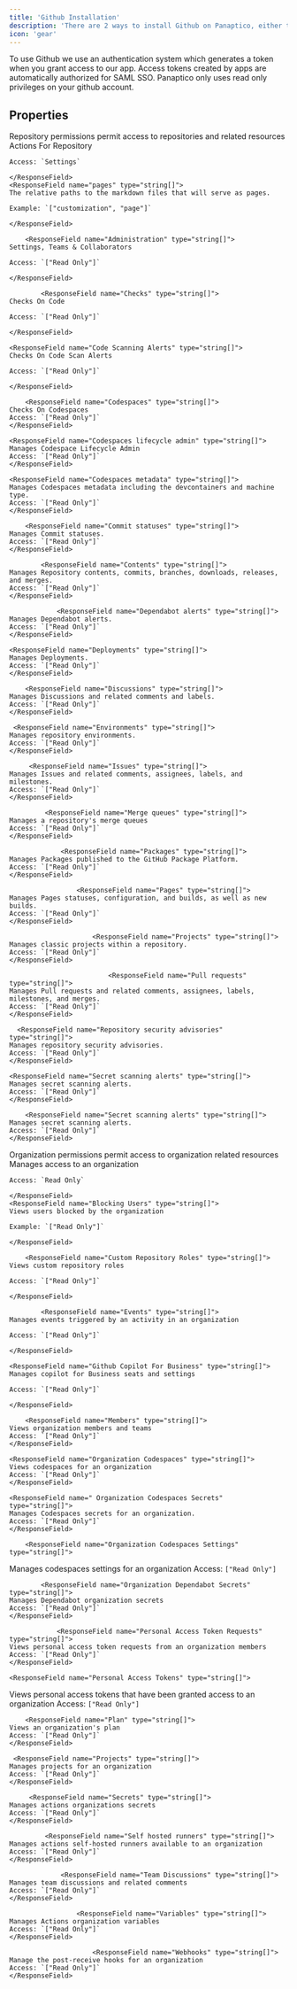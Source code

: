 ```yaml
---
title: 'Github Installation'
description: 'There are 2 ways to install Github on Panaptico, either through the Onboard screen or the Install Application Menu on the left hand side of navigation'
icon: 'gear'
---
```


To use Github we use an authentication system which generates a token when you grant access to our app.
Access tokens created by apps are automatically authorized for SAML SSO.
Panaptico only uses read only privileges on your github account.
## Properties


<ResponseField name="Permission Fields We Take (Repository Permissions)" type="Navigation[]" required>
  Repository permissions permit access to repositories and related resources
  <Expandable title="Permission Fields We Take">
    <ResponseField name="Actions (Repository)" type="string">
    Actions For Repository

    Access: `Settings`

    </ResponseField>
    <ResponseField name="pages" type="string[]">
    The relative paths to the markdown files that will serve as pages.

    Example: `["customization", "page"]`

    </ResponseField>

        <ResponseField name="Administration" type="string[]">
    Settings, Teams & Collaborators

    Access: `["Read Only"]`

    </ResponseField>

            <ResponseField name="Checks" type="string[]">
    Checks On Code

    Access: `["Read Only"]`

    </ResponseField>

    <ResponseField name="Code Scanning Alerts" type="string[]">
    Checks On Code Scan Alerts

    Access: `["Read Only"]`

    </ResponseField>

        <ResponseField name="Codespaces" type="string[]">
    Checks On Codespaces
    Access: `["Read Only"]`
    </ResponseField>

    <ResponseField name="Codespaces lifecycle admin" type="string[]">
    Manages Codespace Lifecycle Admin
    Access: `["Read Only"]`
    </ResponseField>

    <ResponseField name="Codespaces metadata" type="string[]">
    Manages Codespaces metadata including the devcontainers and machine type.
    Access: `["Read Only"]`
    </ResponseField>

        <ResponseField name="Commit statuses" type="string[]">
    Manages Commit statuses.
    Access: `["Read Only"]`
    </ResponseField>

            <ResponseField name="Contents" type="string[]">
    Manages Repository contents, commits, branches, downloads, releases, and merges.
    Access: `["Read Only"]`
    </ResponseField>

                <ResponseField name="Dependabot alerts" type="string[]">
    Manages Dependabot alerts.
    Access: `["Read Only"]`
    </ResponseField>

    <ResponseField name="Deployments" type="string[]">
    Manages Deployments.
    Access: `["Read Only"]`
    </ResponseField>

        <ResponseField name="Discussions" type="string[]">
    Manages Discussions and related comments and labels.
    Access: `["Read Only"]`
    </ResponseField>

     <ResponseField name="Environments" type="string[]">
    Manages repository environments.
    Access: `["Read Only"]`
    </ResponseField>

         <ResponseField name="Issues" type="string[]">
    Manages Issues and related comments, assignees, labels, and milestones.
    Access: `["Read Only"]`
    </ResponseField>

             <ResponseField name="Merge queues" type="string[]">
    Manages a repository's merge queues
    Access: `["Read Only"]`
    </ResponseField>

                 <ResponseField name="Packages" type="string[]">
    Manages Packages published to the GitHub Package Platform.
    Access: `["Read Only"]`
    </ResponseField>

                     <ResponseField name="Pages" type="string[]">
    Manages Pages statuses, configuration, and builds, as well as new builds.
    Access: `["Read Only"]`
    </ResponseField>

                         <ResponseField name="Projects" type="string[]">
    Manages classic projects within a repository.
    Access: `["Read Only"]`
    </ResponseField>

                             <ResponseField name="Pull requests" type="string[]">
    Manages Pull requests and related comments, assignees, labels, milestones, and merges.
    Access: `["Read Only"]`
    </ResponseField>

      <ResponseField name="Repository security advisories" type="string[]">
    Manages repository security advisories.
    Access: `["Read Only"]`
    </ResponseField>

    <ResponseField name="Secret scanning alerts" type="string[]">
    Manages secret scanning alerts.
    Access: `["Read Only"]`
    </ResponseField>

        <ResponseField name="Secret scanning alerts" type="string[]">
    Manages secret scanning alerts.
    Access: `["Read Only"]`
    </ResponseField>

  </Expandable>
</ResponseField>




<ResponseField name="Permission Fields We Take (Organization Permissions)" type="Navigation[]" required>
  Organization permissions permit access to organization related resources
  <Expandable title="Permission Fields We Take">
    <ResponseField name="Administration" type="string">
    Manages access to an organization

    Access: `Read Only`

    </ResponseField>
    <ResponseField name="Blocking Users" type="string[]">
    Views users blocked by the organization

    Example: `["Read Only"]`

    </ResponseField>

        <ResponseField name="Custom Repository Roles" type="string[]">
    Views custom repository roles

    Access: `["Read Only"]`

    </ResponseField>

            <ResponseField name="Events" type="string[]">
    Manages events triggered by an activity in an organization

    Access: `["Read Only"]`

    </ResponseField>

    <ResponseField name="Github Copilot For Business" type="string[]">
    Manages copilot for Business seats and settings

    Access: `["Read Only"]`

    </ResponseField>

        <ResponseField name="Members" type="string[]">
    Views organization members and teams
    Access: `["Read Only"]`
    </ResponseField>

    <ResponseField name="Organization Codespaces" type="string[]">
    Views codespaces for an organization
    Access: `["Read Only"]`
    </ResponseField>

    <ResponseField name=" Organization Codespaces Secrets" type="string[]">
    Manages Codespaces secrets for an organization.
    Access: `["Read Only"]`
    </ResponseField>

        <ResponseField name="Organization Codespaces Settings" type="string[]">
   Manages codespaces settings for an organization
    Access: `["Read Only"]`
    </ResponseField>

            <ResponseField name="Organization Dependabot Secrets" type="string[]">
    Manages Dependabot organization secrets
    Access: `["Read Only"]`
    </ResponseField>

                <ResponseField name="Personal Access Token Requests" type="string[]">
    Views personal access token requests from an organization members
    Access: `["Read Only"]`
    </ResponseField>

    <ResponseField name="Personal Access Tokens" type="string[]">
   Views personal access tokens that have been granted access to an organization
    Access: `["Read Only"]`
    </ResponseField>

        <ResponseField name="Plan" type="string[]">
    Views an organization's plan
    Access: `["Read Only"]`
    </ResponseField>

     <ResponseField name="Projects" type="string[]">
    Manages projects for an organization
    Access: `["Read Only"]`
    </ResponseField>

         <ResponseField name="Secrets" type="string[]">
    Manages actions organizations secrets
    Access: `["Read Only"]`
    </ResponseField>

             <ResponseField name="Self hosted runners" type="string[]">
    Manages actions self-hosted runners available to an organization
    Access: `["Read Only"]`
    </ResponseField>

                 <ResponseField name="Team Discussions" type="string[]">
    Manages team discussions and related comments
    Access: `["Read Only"]`
    </ResponseField>

                     <ResponseField name="Variables" type="string[]">
    Manages Actions organization variables
    Access: `["Read Only"]`
    </ResponseField>

                         <ResponseField name="Webhooks" type="string[]">
    Manage the post-receive hooks for an organization
    Access: `["Read Only"]`
    </ResponseField>

                             

  </Expandable>
</ResponseField>




















